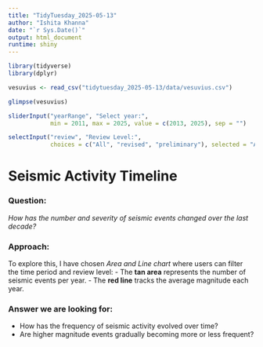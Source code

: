 ```yaml
---
title: "TidyTuesday_2025-05-13"
author: "Ishita Khanna"
date: "`r Sys.Date()`"
output: html_document
runtime: shiny
---
```


```r
library(tidyverse)
library(dplyr)

vesuvius <- read_csv("tidytuesday_2025-05-13/data/vesuvius.csv")
```

```r
glimpse(vesuvius)
```

<!-- making an input slider filter as a ui shiny element, range of years -->

```r
sliderInput("yearRange", "Select year:",
            min = 2011, max = 2025, value = c(2013, 2025), sep = "")
```

<!-- making an input select filter as a ui shiny element, their review status -->

```r
selectInput("review", "Review Level:",
            choices = c("All", "revised", "preliminary"), selected = "All")
```

# Seismic Activity Timeline

### Question:
*How has the number and severity of seismic events changed over the last decade?*

### Approach:
To explore this, I have chosen *Area and Line chart* where users can filter the time period and review level:
 - The **tan area** represents the number of seismic events per year.
 - The **red line** tracks the average magnitude each year.
 
### Answer we are looking for:
 - How has the frequency of seismic activity evolved over time?
 - Are higher magnitude events gradually becoming more or less frequent?